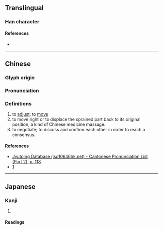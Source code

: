 {{character info/new}}
==Translingual==

===Han character===
{{Han char|rn=64|rad=手|as=12|sn=15|four=|canj=QOGF|ids=⿰扌焦}}

====References====
* {{Han ref|kx=0456.020|dkj=12736|dj=0805.010|hdz=31960.060|uh=64A8|ud=25768}}

----

==Chinese==
{{zh-forms}}

===Glyph origin===
{{Han etym}}

===Pronunciation===
{{zh-pron
|m=xiāo,fǔ
|c=siu1
|mc=y
|oc=y
|cat=
|ma=
|mn=chhiâu,chhâu
}}

===Definitions===
{{zh-hanzi}}

# to [[adjust]]; to [[move]]
# to move right or to displace the sprained part back to its original position, a kind of Chinese medicine massage.
# to negotiate; to discuss and confirm each other in order to reach a consensus.

====References====
* [http://www.iso10646hk.net/jp/document/download.jsp Jyutping Database (iso10646hk.net) - Cantonese Pronunciation List (Part 2), p. 118]
* [https://twblg.dict.edu.tw/holodict_new/result_detail.jsp?n_no=11132&curpage=1&sample=%E6%92%A8&radiobutton=1&querytarget=1&limit=20&pagenum=1&rowcount=5]

----

==Japanese==

===Kanji===
{{ja-kanji|grade=|rs=手12}}

# {{rfdef|ja|sort=手12}}

====Readings====
{{rfv-pron|ja}}
{{ja-readings
|goon=しょう<せう, じょう<ぜう
|kanon=しょう<せう<!--
|kun=えら-ぶ, と-る, ぬぐ-う<ぬぐ-ふ-->
}}<!--
{{ja-readings
|goon=す
|kanon=そう
|kun=お-す
}}-->